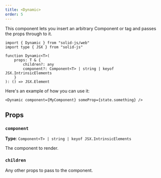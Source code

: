 ```yaml
---
title: <Dynamic>
order: 5
---
```


This component lets you insert an arbitrary Component or tag and passes the props through to it.

```tsx
import { Dynamic } from "solid-js/web"
import type { JSX } from "solid-js"

function Dynamic<T>(
	props: T & {
		children?: any
		component?: Component<T> | string | keyof JSX.IntrinsicElements
	}
): () => JSX.Element
```

Here's an example of how you can use it:

```tsx
<Dynamic component={MyComponent} someProp={state.something} />
```

## Props

### `component`

**Type**: `Component<T> | string | keyof JSX.IntrinsicElements`

The component to render.

### `children`

Any other props to pass to the component.

